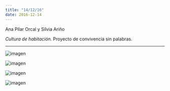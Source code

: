 ```yaml
---
title: "14/12/16"
date: 2016-12-14
---
```


Ana Pilar Orcal y Silvia Ariño

_Cultura de habitación._ Proyecto de convivencia sin palabras.

---

![imagen](./imagenes/varios-32.jpg)

![imagen](./imagenes/varios-33.jpg)

![imagen](./imagenes/varios-34.jpg)

![imagen](./imagenes/varios-35.jpg)
